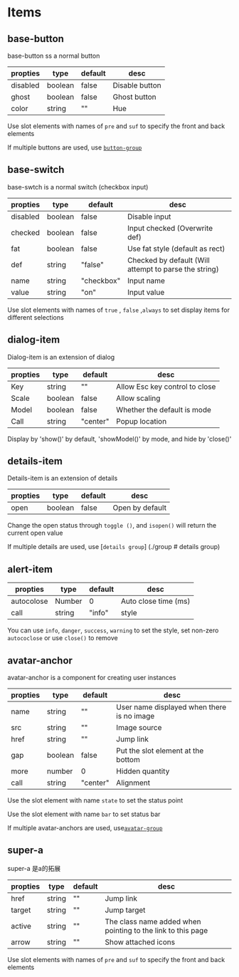# Items

## base-button

base-button ss a normal button

|propties|type|default|desc|
|---|---|---|---|
|disabled|boolean|false|Disable button|
|ghost|boolean|false|Ghost button|
|color|string|""|Hue|

Use slot elements with names of `pre` and `suf` to specify the front and back elements

If multiple buttons are used, use [`button-group`](./group#button-group)

## base-switch

base-swtch is a normal switch (checkbox input)

|propties|type|default|desc|
|---|---|---|---|
|disabled|boolean|false|Disable input|
|checked|boolean|false|Input checked (Overwrite def)|
|fat|boolean|false|Use fat style (default as rect)|
|def|string|"false"|Checked by default (Will attempt to parse the string)|
|name|string|"checkbox"|Input name|
|value|string|"on"|Input value|

Use slot elements with names of `true` , `false` ,`always` to set display items for different selections

## dialog-item

Dialog-item is an extension of dialog

|propties|type|default|desc|
|---|---|---|---|
|Key | string | "" | Allow Esc key control to close|
|Scale | boolean | false | Allow scaling|
|Model | boolean | false | Whether the default is mode|
|Call | string | "center" | Popup location|

Display by 'show()' by default, 'showModel()' by mode, and hide by 'close()'

## details-item

Details-item is an extension of details

|propties|type|default|desc|
|---|---|---|---|
|open | boolean | false |Open by default|

Change the open status through `toggle ()`, and `isopen()` will return the current open value

If multiple details are used, use [`details group`] (./group # details group)

## alert-item

|propties|type|default|desc|
|---|---|---|---|
|autocolose | Number | 0 | Auto close time (ms)|
|call | string | "info" | style|

You can use `info`, `danger`, `success`, `warning` to set the style, set non-zero `autococlose` or use `close()` to remove

## avatar-anchor

avatar-anchor is a component for creating user instances

|propties|type|default|desc|
|---|---|---|---|
|name|string|""|User name displayed when there is no image|
|src|string|""|Image source|
|href|string|""|Jump link|
|gap|boolean|false|Put the slot element at the bottom|
|more|number|0|Hidden quantity|
|call|string|"center"|Alignment|

Use the slot element with name `state` to set the status point

Use the slot element with name `bar` to set status bar

If multiple avatar-anchors are used, use[`avatar-group`](./group#avatar-group)

## super-a

super-a 是a的拓展

|propties|type|default|desc|
|---|---|---|---|
|href|string|""|Jump link|
|target|string|""|Jump target|
|active|string|""|The class name added when pointing to the link to this page|
|arrow|string|""|Show attached icons|

Use slot elements with names of `pre` and `suf` to specify the front and back elements
